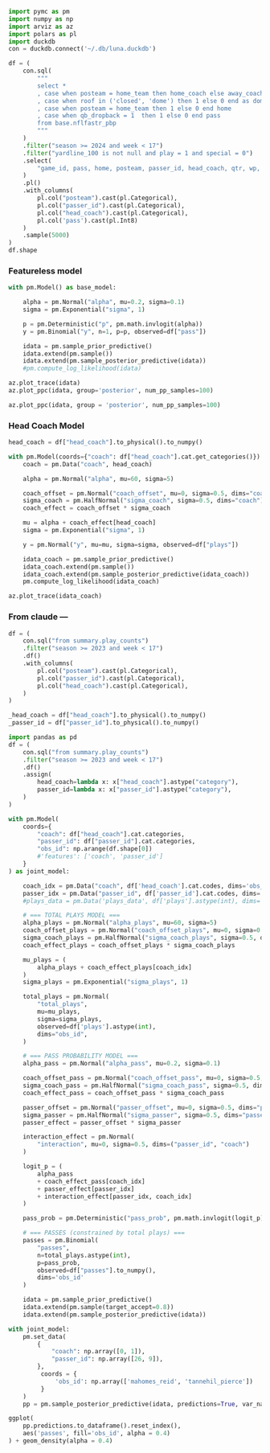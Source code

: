 
```python
import pymc as pm
import numpy as np
import arviz as az
import polars as pl
import duckdb
con = duckdb.connect('~/.db/luna.duckdb')
```


```python
df = (
    con.sql(
        """
        select *
        , case when posteam = home_team then home_coach else away_coach end as head_coach
        , case when roof in ('closed', 'dome') then 1 else 0 end as dome
        , case when posteam = home_team then 1 else 0 end home
        , case when qb_dropback = 1  then 1 else 0 end pass
        from base.nflfastr_pbp
        """
    )
    .filter("season >= 2024 and week < 17")
    .filter("yardline_100 is not null and play = 1 and special = 0")
    .select(
        "game_id, pass, home, posteam, passer_id, head_coach, qtr, wp, vegas_wp, down, ydstogo, dome, score_differential, half_seconds_remaining"
    )
    .pl()
    .with_columns(
        pl.col("posteam").cast(pl.Categorical),
        pl.col("passer_id").cast(pl.Categorical),
        pl.col("head_coach").cast(pl.Categorical),
        pl.col('pass').cast(pl.Int8)
    )
    .sample(5000)
)
df.shape
```

### Featureless model

```python
with pm.Model() as base_model:

    alpha = pm.Normal("alpha", mu=0.2, sigma=0.1)
    sigma = pm.Exponential("sigma", 1)

    p = pm.Deterministic("p", pm.math.invlogit(alpha))
    y = pm.Binomial("y", n=1, p=p, observed=df["pass"])

    idata = pm.sample_prior_predictive()
    idata.extend(pm.sample())
    idata.extend(pm.sample_posterior_predictive(idata))
    #pm.compute_log_likelihood(idata)
```

```python
az.plot_trace(idata)
az.plot_ppc(idata, group='posterior', num_pp_samples=100)
```


```python
az.plot_ppc(idata, group = 'posterior', num_pp_samples=100)
```

### Head Coach Model

```python
head_coach = df["head_coach"].to_physical().to_numpy()

with pm.Model(coords={"coach": df["head_coach"].cat.get_categories()}) as coach_model:
    coach = pm.Data("coach", head_coach)

    alpha = pm.Normal("alpha", mu=60, sigma=5)

    coach_offset = pm.Normal("coach_offset", mu=0, sigma=0.5, dims="coach")
    sigma_coach = pm.HalfNormal("sigma_coach", sigma=0.5, dims="coach")
    coach_effect = coach_offset * sigma_coach

    mu = alpha + coach_effect[head_coach]
    sigma = pm.Exponential("sigma", 1)

    y = pm.Normal("y", mu=mu, sigma=sigma, observed=df["plays"])

    idata_coach = pm.sample_prior_predictive()
    idata_coach.extend(pm.sample())
    idata_coach.extend(pm.sample_posterior_predictive(idata_coach))
    pm.compute_log_likelihood(idata_coach)
```

```python
az.plot_trace(idata_coach)
```

### From claude ---


```python

df = (
    con.sql("from summary.play_counts")
    .filter("season >= 2023 and week < 17")
    .df()
    .with_columns(
        pl.col("posteam").cast(pl.Categorical),
        pl.col("passer_id").cast(pl.Categorical),
        pl.col("head_coach").cast(pl.Categorical),
    )
)

_head_coach = df["head_coach"].to_physical().to_numpy()
_passer_id = df["passer_id"].to_physical().to_numpy()

import pandas as pd
df = (
    con.sql("from summary.play_counts")
    .filter("season >= 2023 and week < 17")
    .df()
    .assign(
        head_coach=lambda x: x["head_coach"].astype("category"),
        passer_id=lambda x: x["passer_id"].astype("category"),
    )
)

```


```python
with pm.Model(
    coords={
        "coach": df["head_coach"].cat.categories,
        "passer_id": df["passer_id"].cat.categories,
        "obs_id": np.arange(df.shape[0])
        #'features': ['coach', 'passer_id']
    }
) as joint_model:

    coach_idx = pm.Data("coach", df['head_coach'].cat.codes, dims='obs_id')
    passer_idx = pm.Data("passer_id", df['passer_id'].cat.codes, dims='obs_id')
    #plays_data = pm.Data('plays_data', df['plays'].astype(int), dims='obs_id')

    # === TOTAL PLAYS MODEL ===
    alpha_plays = pm.Normal("alpha_plays", mu=60, sigma=5)
    coach_offset_plays = pm.Normal("coach_offset_plays", mu=0, sigma=0.5, dims="coach")
    sigma_coach_plays = pm.HalfNormal("sigma_coach_plays", sigma=0.5, dims="coach")
    coach_effect_plays = coach_offset_plays * sigma_coach_plays

    mu_plays = (
        alpha_plays + coach_effect_plays[coach_idx]
    )
    sigma_plays = pm.Exponential("sigma_plays", 1)

    total_plays = pm.Normal(
        "total_plays",
        mu=mu_plays,
        sigma=sigma_plays,
        observed=df['plays'].astype(int),
        dims="obs_id",
    )

    # === PASS PROBABILITY MODEL ===
    alpha_pass = pm.Normal("alpha_pass", mu=0.2, sigma=0.1)

    coach_offset_pass = pm.Normal("coach_offset_pass", mu=0, sigma=0.5, dims="coach")
    sigma_coach_pass = pm.HalfNormal("sigma_coach_pass", sigma=0.5, dims="coach")
    coach_effect_pass = coach_offset_pass * sigma_coach_pass

    passer_offset = pm.Normal("passer_offset", mu=0, sigma=0.5, dims="passer_id")
    sigma_passer = pm.HalfNormal("sigma_passer", sigma=0.5, dims="passer_id")
    passer_effect = passer_offset * sigma_passer

    interaction_effect = pm.Normal(
        "interaction", mu=0, sigma=0.5, dims=("passer_id", "coach")
    )

    logit_p = (
        alpha_pass
        + coach_effect_pass[coach_idx]
        + passer_effect[passer_idx]
        + interaction_effect[passer_idx, coach_idx]
    )

    pass_prob = pm.Deterministic("pass_prob", pm.math.invlogit(logit_p))

    # === PASSES (constrained by total plays) ===
    passes = pm.Binomial(
        "passes",
        n=total_plays.astype(int),
        p=pass_prob,
        observed=df["passes"].to_numpy(),
        dims='obs_id'
    )

    idata = pm.sample_prior_predictive()
    idata.extend(pm.sample(target_accept=0.8))
    idata.extend(pm.sample_posterior_predictive(idata))
```


```python
with joint_model:
    pm.set_data(
        {
            "coach": np.array([0, 1]),
            "passer_id": np.array([26, 9]),
        },
         coords = {
             'obs_id': np.array(['mahomes_reid', 'tannehil_pierce'])
         }
    )
    pp = pm.sample_posterior_predictive(idata, predictions=True, var_names=['total_plays', 'passes'])
```


```python
ggplot(
    pp.predictions.to_dataframe().reset_index(),
    aes('passes', fill='obs_id', alpha = 0.4)
) + geom_density(alpha = 0.4)
```
